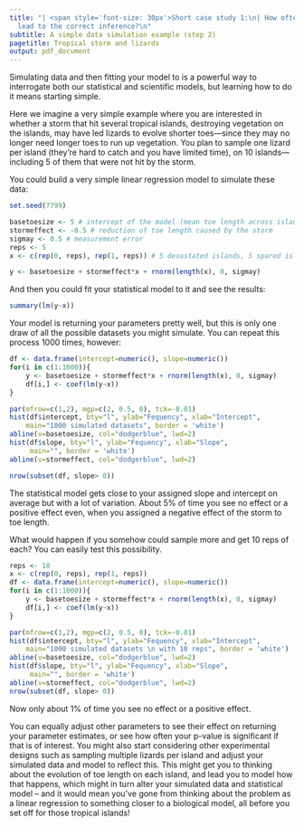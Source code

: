 ```yaml
---
title: "| <span style='font-size: 30px'>Short case study 1:\n| How often a model can
  lead to the correct inference?\n"
subtitle: A simple data simulation example (step 2)
pagetitle: Tropical storm and lizards
output: pdf_document
---
```


Simulating data and then fitting your model to is a powerful way to interrogate both our statistical and scientific models, but learning how to do it means starting simple. 

Here we imagine a very simple example where you are interested in whether a storm that hit several tropical islands, destroying vegetation on the islands, may have led lizards to evolve shorter toes---since they may no longer need longer toes to run up vegetation. You plan to sample one lizard per island (they're hard to catch and you have limited time), on 10 islands---including 5 of them that were not hit by the storm. 

You could build a very simple linear regression model to simulate these data:

```r
set.seed(7799)

basetoesize <- 5 # intercept of the model (mean toe length across islands)
stormeffect <- -0.5 # reduction of toe length caused by the storm
sigmay <- 0.5 # measurement error
reps <- 5
x <- c(rep(0, reps), rep(1, reps)) # 5 devastated islands, 5 spared islands

y <- basetoesize + stormeffect*x + rnorm(length(x), 0, sigmay)
```

And then you could fit your statistical model to it and see the results: 

```r
summary(lm(y~x))
```

Your model is returning your parameters pretty well, but this is only one draw of all the possible datasets you might simulate. 
You can repeat this process 1000 times, however: 

```r
df <- data.frame(intercept=numeric(), slope=numeric())
for(i in c(1:1000)){
	y <- basetoesize + stormeffect*x + rnorm(length(x), 0, sigmay)
	df[i,] <- coef(lm(y~x))
}

par(mfrow=c(1,2), mgp=c(2, 0.5, 0), tck=-0.01)
hist(df$intercept, bty="l", ylab="Fequency", xlab="Intercept", 
	main="1000 simulated datasets", border = 'white')
abline(v=basetoesize, col="dodgerblue", lwd=2)
hist(df$slope, bty="l", ylab="Fequency", xlab="Slope", 
     main="", border = 'white')
abline(v=stormeffect, col="dodgerblue", lwd=2)
```

```r
nrow(subset(df, slope> 0)) 
```

The statistical model gets close to your assigned slope and intercept on average but with a lot of variation. About 5% of time you see no effect or a positive effect even, when you assigned a negative effect of the storm to toe length. 

What would happen if you somehow could sample more and get 10 reps of each? You can easily test this possibility. 

```r
reps <- 10 
x <- c(rep(0, reps), rep(1, reps))
df <- data.frame(intercept=numeric(), slope=numeric())
for(i in c(1:1000)){
	y <- basetoesize + stormeffect*x + rnorm(length(x), 0, sigmay)
	df[i,] <- coef(lm(y~x))
}

par(mfrow=c(1,2), mgp=c(2, 0.5, 0), tck=-0.01)
hist(df$intercept, bty="l", ylab="Fequency", xlab="Intercept", 
	main="1000 simulated datasets \n with 10 reps", border = 'white')
abline(v=basetoesize, col="dodgerblue", lwd=2)
hist(df$slope, bty="l", ylab="Fequency", xlab="Slope", 
     main="", border = 'white')
abline(v=stormeffect, col="dodgerblue", lwd=2)
nrow(subset(df, slope> 0))
```

Now only about 1% of time you see no effect or a positive effect. 

You can equally adjust other parameters to see their effect on returning your parameter estimates, or see how often your p-value is significant if that is of interest. You might also start considering other experimental designs such as sampling multiple lizards per island and adjust your simulated data and model to reflect this. This might get you to thinking about the evolution of toe length on each island, and lead you to model how that happens, which might in turn alter your simulated data and statistical model -- and it would mean you've gone from thinking about the problem as a linear regression to something closer to a biological model, all before you set off for those tropical islands! 